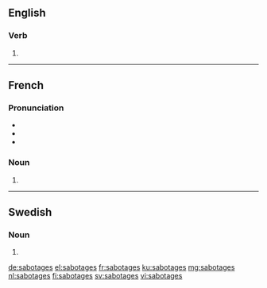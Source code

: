 ==English==

===Verb===
{{head|en|verb form}}

# {{en-third-person singular of|sabotage}}

----

==French==

===Pronunciation===
* {{IPA|/sa.bɔ.taʒ/|lang=fr}}
* {{homophones|sabotage|lang=fr}}
* {{hyphenation|sa|bo|tages|lang=fr}}

===Noun===
{{head|fr|noun plural form|g=m}}

# {{plural of|sabotage|lang=fr}}

----

==Swedish==

===Noun===
{{head|sv|noun form}}

# {{sv-noun-form-indef-gen|sabotage}}

[[de:sabotages]]
[[el:sabotages]]
[[fr:sabotages]]
[[ku:sabotages]]
[[mg:sabotages]]
[[nl:sabotages]]
[[fi:sabotages]]
[[sv:sabotages]]
[[vi:sabotages]]